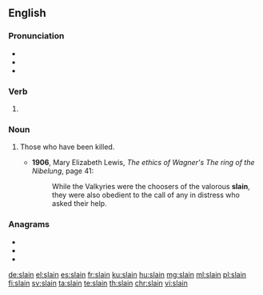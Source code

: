 ==English==

===Pronunciation===
* {{IPA|/sleɪn/|lang=en}}
* {{audio|en-us-slain.ogg|Audio (US)|lang=en}}
* {{rhymes|eɪn|lang=en}}

===Verb===
{{head|en|past participle}}

# {{past participle of|slay|lang=en|nocat=1}}

===Noun===
{{en-plural noun}}

# {{qualifier|with "the"}} Those who have been killed.
#* '''1906''', Mary Elizabeth Lewis, ''The ethics of Wagner's The ring of the Nibelung'', page 41:
#*: While the Valkyries were the choosers of the valorous '''slain''', they were also obedient to the call of any in distress who asked their help.

===Anagrams===
* {{l|en|anils}}
* {{l|en|nails}}
* {{l|en|snail}}

[[de:slain]]
[[el:slain]]
[[es:slain]]
[[fr:slain]]
[[ku:slain]]
[[hu:slain]]
[[mg:slain]]
[[ml:slain]]
[[pl:slain]]
[[fi:slain]]
[[sv:slain]]
[[ta:slain]]
[[te:slain]]
[[th:slain]]
[[chr:slain]]
[[vi:slain]]